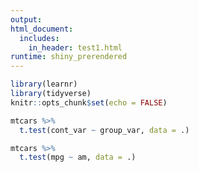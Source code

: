 ```yaml
---
output: 
html_document:
  includes:
    in_header: test1.html
runtime: shiny_prerendered
---
```


```r
library(learnr)
library(tidyverse)
knitr::opts_chunk$set(echo = FALSE)
```

```r
mtcars %>% 
  t.test(cont_var ~ group_var, data = .)
```

```r
mtcars %>% 
  t.test(mpg ~ am, data = .)
```

<div data-iframe-height></div>
